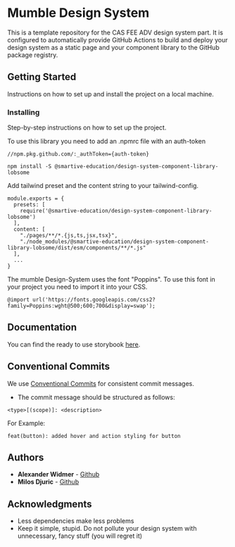 
<Meta title="Welcome/Getting Started"/>

# Mumble Design System

This is a template repository for the CAS FEE ADV design system part.
It is configured to automatically provide GitHub Actions to build and deploy your design system as a static page and your component library to the GitHub package registry.

## Getting Started

Instructions on how to set up and install the project on a local machine.

### Installing

Step-by-step instructions on how to set up the project.

To use this library you need to add an .npmrc file with an auth-token

```
//npm.pkg.github.com/:_authToken={auth-token}
```

```
npm install -S @smartive-education/design-system-component-library-lobsome
```

Add tailwind preset and the content string to your tailwind-config.
```
module.exports = {
  presets: [
    require('@smartive-education/design-system-component-library-lobsome')
  ],
  content: [
    "./pages/**/*.{js,ts,jsx,tsx}",
    "./node_modules/@smartive-education/design-system-component-library-lobsome/dist/esm/components/**/*.js"
  ],
  ...
}
```

The mumble Design-System uses the font "Poppins". To use this font in your project you need to import it into your CSS.
```
@import url('https://fonts.googleapis.com/css2?family=Poppins:wght@500;600;700&display=swap');
```


## Documentation

You can find the ready to use storybook [here](https://smartive-education.github.io/design-system-component-library-lobsome/).

## Conventional Commits

We use [Conventional Commits](https://www.conventionalcommits.org/en/v1.0.0/) for consistent commit messages.
- The commit message should be structured as follows:

```
<type>[(scope)]: <description>
```

For Example:
```
feat(button): added hover and action styling for button
```

## Authors

* **Alexander Widmer** - [Github](https://github.com/ejthan)
* **Milos Djuric** - [Github](https://github.com/djurango)


## Acknowledgments

* Less dependencies make less problems
* Keep it simple, stupid. Do not pollute your design system with unnecessary, fancy stuff (you will regret it)
